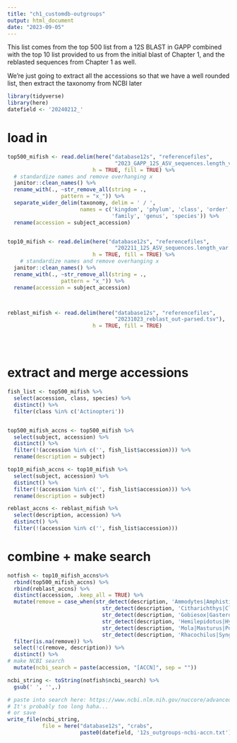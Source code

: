 ```yaml
---
title: "ch1_customdb-outgroups"
output: html_document
date: "2023-09-05"
---
```


This list comes from the top 500 list from a 12S BLAST in GAPP combined with the top 10 list provided to us from the initial blast of Chapter 1, and the reblasted sequences from Chapter 1 as well.

We're just going to extract all the accessions so that we have a well rounded list, then extract the taxonomy from NCBI later


```r
library(tidyverse)
library(here)
datefield <- '20240212_'
```

# load in
```r
top500_mifish <- read.delim(here("database12s", "referencefiles",
                                  "2023_GAPP_12S_ASV_sequences.length_var.blast.out"), 
                           h = TRUE, fill = TRUE) %>% 
  # standardize names and remove overhanging x
  janitor::clean_names() %>%
  rename_with(., ~str_remove_all(string = .,
                 pattern = "x_")) %>%
  separate_wider_delim(taxonomy, delim = ' / ', 
                       names = c('kingdom', 'phylum', 'class', 'order', 
                                 'family', 'genus', 'species')) %>%
  rename(accession = subject_accession)


top10_mifish <- read.delim(here("database12s", "referencefiles",
                                  "202211_12S_ASV_sequences.length_var.blast.out.txt"), 
                           h = TRUE, fill = TRUE) %>%
    # standardize names and remove overhanging x
  janitor::clean_names() %>%
  rename_with(., ~str_remove_all(string = .,
                 pattern = "x_")) %>%
  rename(accession = subject_accession)



reblast_mifish <- read.delim(here("database12s", "referencefiles",
                                  "20231023_reblast_out-parsed.tsv"), 
                           h = TRUE, fill = TRUE) 





```

# extract and merge accessions
```r
fish_list <- top500_mifish %>%
  select(accession, class, species) %>%
  distinct() %>%
  filter(class %in% c('Actinopteri'))


top500_mifish_accns <- top500_mifish %>%
  select(subject, accession) %>%
  distinct() %>%
  filter(!(accession %in% c('', fish_list$accession))) %>%
  rename(description = subject)

top10_mifish_accns <- top10_mifish %>%
  select(subject, accession) %>%
  distinct() %>%
  filter(!(accession %in% c('', fish_list$accession))) %>%
  rename(description = subject)

reblast_accns <- reblast_mifish %>%
  select(description, accession) %>%
  distinct() %>%
  filter(!(accession %in% c('', fish_list$accession)))


```


# combine + make search

```r
notfish <- top10_mifish_accns%>%
  rbind(top500_mifish_accns) %>%
  rbind(reblast_accns) %>%
  distinct(accession, .keep_all = TRUE) %>%
  mutate(remove = case_when(str_detect(description, 'Ammodytes|Amphistichus|Artedius|Aulorhynchus|Brosmophycis')|
                              str_detect(description, 'Citharichthys|Clevelandia|Chimaera|Engraulis')|
                              str_detect(description, 'Gobiesox|Gasterosteus|Gibbonsia')|
                              str_detect(description, 'Hemilepidotus|Hydrolagus|Hyperoplus|Icosteus|Liparis')|
                              str_detect(description, 'Mola|Masturus|Polypera')|
                              str_detect(description, 'Rhacochilus|Syngnathus|Scomber')~ 'x')) %>%
  filter(is.na(remove)) %>%
  select(!c(remove, description)) %>%
  distinct() %>%
# make NCBI search 
  mutate(ncbi_search = paste(accession, "[ACCN]", sep = ""))

ncbi_string <- toString(notfish$ncbi_search) %>%
  gsub(' ', '',.)


```

```r
# paste into search here: https://www.ncbi.nlm.nih.gov/nuccore/advanced
# It's probably too long haha...
# or save
write_file(ncbi_string, 
           file = here("database12s", "crabs",
                       paste0(datefield, '12s_outgroups-ncbi-accn.txt')))

```

